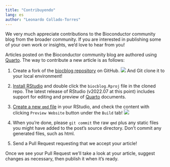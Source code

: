 ```yaml
---
title: "Contribuyendo"
lang: es
author: "Leonardo Collado-Torres"
---
```


We very much appreciate contributions to the Bioconductor community blog from the broader community.
If you are interested in publishing some of your own work or insights, we'd love to hear from you!

Articles posted on the Bioconductor community blog are authored using
[Quarto](https://quarto.org).
The way to contribute a new article is as follows:

1.  Create a fork of the [biocblog repository](https://github.com/Bioconductor/biocblog) on GitHub. ![](./GitHubForkButton.png) And Git clone it to your local environment!

2. [Install RStudio](https://rstudio.com/products/rstudio/download/) and double click the `biocblog.Rproj` file in the cloned repo. The latest release of RStudio (v2022.07 at this point) includes support for editing and preview of [Quarto](https://quarto.org) documents.

3. [Create a new `qmd` file](https://quarto.org/docs/websites/website-blog.html#posts-directory) in your RStudio, and check the content with clicking `Preview Website` button under the `Build` tab! ![](./PreviewWebsiteButton.png)

4. When you're done, please `git commit` the raw `qmd` plus any static files you might have added to the post's source directory. Don't commit any generated files, such as html.
    
5. Send a Pull Request requesting that we accept your article! 

Once we see your Pull Request we'll take a look at your article, suggest
changes as necessary, then publish it when it's ready.
